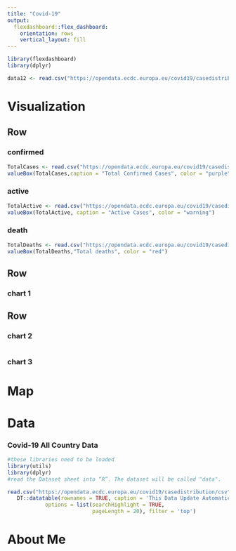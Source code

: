 ```yaml
---
title: "Covid-19"
output: 
  flexdashboard::flex_dashboard:
    orientation: rows
    vertical_layout: fill
---
```


```r
library(flexdashboard)
library(dplyr)

data12 <- read.csv("https://opendata.ecdc.europa.eu/covid19/casedistribution/csv", na.strings = "", fileEncoding = "UTF-8-BOM") %>%   dplyr::select(Date = dateRep,Year = year ,Cases = cases, Deaths = deaths, Country = countriesAndTerritories)
```



Visualization
=======================================================================
Row
-----------------------------------------------------------------------

### confirmed {.value-box}

```r
TotalCases <- read.csv("https://opendata.ecdc.europa.eu/covid19/casedistribution/csv", na.strings = "", fileEncoding = "UTF-8-BOM") %>%   dplyr::select(Cases = cases) %>% sum()
valueBox(TotalCases,caption = "Total Confirmed Cases", color = "purple")
```

### active {.value-box}

```r
TotalActive <- read.csv("https://opendata.ecdc.europa.eu/covid19/casedistribution/csv", na.strings = "", fileEncoding = "UTF-8-BOM") %>%   dplyr::select(Cases = cases) %>% sum() -  read.csv("https://opendata.ecdc.europa.eu/covid19/casedistribution/csv", na.strings = "", fileEncoding = "UTF-8-BOM") %>%   dplyr::select(Deaths = deaths) %>% sum()
valueBox(TotalActive, caption = "Active Cases", color = "warning")
```



### death {.value-box}

```r
TotalDeaths <- read.csv("https://opendata.ecdc.europa.eu/covid19/casedistribution/csv", na.strings = "", fileEncoding = "UTF-8-BOM") %>%   dplyr::select(Deaths = deaths) %>% sum()
valueBox(TotalDeaths,"Total deaths", color = "red")
```

Row
-----------------------------------------------------------------------
### chart 1

Row 
-----------------------------------------------------------------------
### chart 2
```r
```
### chart 3


Map
=======================================================================

Data
=======================================================================
### Covid-19 All Country Data
```r
#these libraries need to be loaded
library(utils)
library(dplyr)
#read the Dataset sheet into “R”. The dataset will be called "data".

read.csv("https://opendata.ecdc.europa.eu/covid19/casedistribution/csv", na.strings = "", fileEncoding = "UTF-8-BOM") %>%   dplyr::select(Date = dateRep,Year = year ,Cases = cases, Deaths = deaths, Country = countriesAndTerritories ) %>%
   DT::datatable(rownames = TRUE, caption = 'This Data Update Automatically Every day',
            options = list(searchHighlight = TRUE, 
                           pageLength = 20), filter = 'top')
```

About Me
=======================================================================